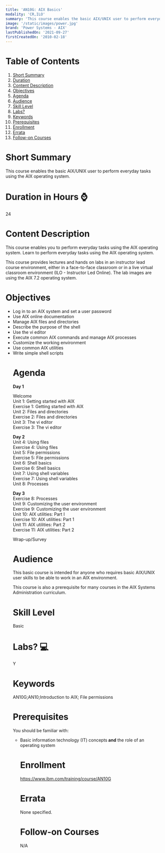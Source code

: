 ```yaml
---
title: 'AN10G: AIX Basics'
modality: 'CR,ILO'
summary: 'This course enables the basic AIX/UNIX user to perform everyday tasks using the AIX operating system.'
image: '/static/images/power.jpg'
brand: 'Power Systems - AIX'
lastPublishedOn: '2021-09-27'
firstCreatedOn: '2010-02-18'
---
```

# Table of Contents
1.  [Short Summary](#short-summary)
2.  [Duration](#duration-in-hours-)
3.  [Content Description](#content-description)
4.  [Objectives](#objectives)
5.  [Agenda](#agenda)
6.  [Audience](#audience)
7.  [Skill Level](#skill-level)
8.  [Labs?](#labs-)
9.  [Keywords](#keywords)
10. [Prerequisites](#prerequisites)
11. [Enrollment](#enrollment)
12. [Errata](#errata)
13. [Follow-on Courses](#follow-on-courses)

# Short Summary
This course enables the basic AIX/UNIX user to perform everyday tasks using the AIX operating system.

# Duration in Hours ⌚
24

# Content Description
<p>This course enables you to perform everyday tasks using the AIX operating system. Learn to perform everyday tasks using the AIX operating system.</p><p>This course provides lectures and hands on labs in an instructor lead course environment, either in a face-to-face classroom or in a live virtual classroom environment (ILO - Instructor Led Online). The lab images are using the AIX 7.2 operating system.</p>

# Objectives
<ul /><li />Log in to an AIX system and set a user password<li />Use AIX online documentation<li />Manage AIX files and directories<li />Describe the purpose of the shell<li />Use the vi editor<li />Execute common AIX commands and manage AIX processes<li />Customize the working environment<li />Use common AIX utilities<li />Write simple shell scripts

# Agenda
<p><strong>Day 1</strong></p><p>Welcome&nbsp;<br />Unit 1: Getting started with AIX&nbsp;<br />Exercise 1: Getting started with AIX<br />Unit 2: Files and directories&nbsp;<br />Exercise 2: Files and directories&nbsp;<br />Unit 3: The vi editor&nbsp;<br />Exercise 3: The vi editor&nbsp;</p><p><strong>Day 2</strong><br />Unit 4: Using files&nbsp;<br />Exercise 4: Using files&nbsp;<br />Unit 5: File permissions&nbsp;<br />Exercise 5: File permissions&nbsp;<br />Unit 6: Shell basics&nbsp;<br />Exercise 6: Shell basics&nbsp;<br />Unit 7: Using shell variables&nbsp;<br />Exercise 7: Using shell variables&nbsp;<br />Unit 8: Processes&nbsp;</p><p><strong>Day 3</strong><br />Exercise 8: Processes&nbsp;<br />Unit 9: Customizing the user environment&nbsp;<br />Exercise 9: Customizing the user environment&nbsp;<br />Unit 10: AIX utilities: Part I&nbsp;<br />Exercise 10: AIX utilities: Part 1<br />Unit 11: AIX utilities: Part 2<br />Exercise 11: AIX utilities: Part 2</p><p>Wrap-up/Survey</p>

# Audience
<p>This basic course is intended for anyone who requires basic AIX/UNIX user skills to be able to work in an AIX environment.</p>

<p>This course is also a prerequisite for many courses in the AIX Systems Administration curriculum.</p>

# Skill Level
Basic               

# Labs? 💻
Y

# Keywords
AN10G;AN10;Introduction to AIX; File permissions

# Prerequisites
<p>You should be familiar with:</p><ul /><li />Basic information technology (IT) concepts<strong> and</strong> the role of an operating system

# Enrollment
https://www.ibm.com/training/course/AN10G

# Errata
None specified.

# Follow-on Courses
N/A

